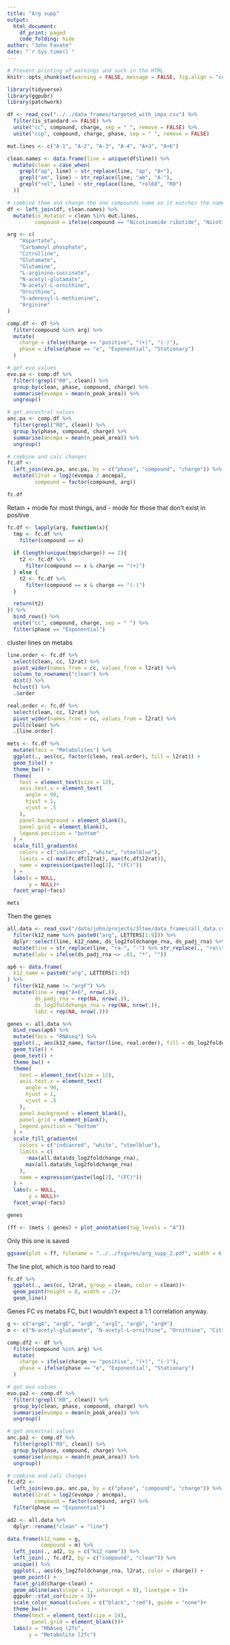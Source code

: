 ```yaml
---
title: "Arg supp"
output: 
  html_document:
    df_print: paged
    code_folding: hide
author: "John Favate"
date: "`r Sys.time()`"
---
```


<style type="text/css">
.main-container {
  max-width: 1500px;
  margin-left: auto;
  margin-right: auto;
}
</style>

```r
# Prevent printing of warnings and such in the HTML
knitr::opts_chunk$set(warning = FALSE, message = FALSE, fig.align = "center")
```

```r
library(tidyverse)
library(ggpubr)
library(patchwork)
```

```r
df <- read_csv("../../data_frames/targeted_with_imps.csv") %>% 
  filter(is_standard == FALSE) %>% 
  unite("cc", compound, charge, sep = " ", remove = FALSE) %>% 
  unite("ccp", compound, charge, phase, sep = " ", remove = FALSE)

mut.lines <- c("A-1", "A-2", "A-3", "A-4", "A+3", "A+6")

clean.names <- data.frame(line = unique(df$line)) %>%
  mutate(clean = case_when(
    grepl("ap", line) ~ str_replace(line, "ap", "A+"),
    grepl("am", line) ~ str_replace(line, "am", "A-"),
    grepl("rel", line) ~ str_replace(line, "rel60", "R0")
  ))

# combine them and change the one compounds name so it matches the name on fig1
df <- left_join(df, clean.names) %>% 
  mutate(is_mutator = clean %in% mut.lines,
         compound = ifelse(compound == "Nicotinamide ribotide", "Nicotinamide mononucleotide", compound))
```

```r
arg <- c(
    "Aspartate",
    "Carbamoyl phosphate",
    "Citrulline",
    "Glutamate",
    "Glutamine",
    "L-arginino-succinate",
    "N-acetyl-glutamate",
    "N-acetyl-L-ornithine",
    "Ornithine",
    "S-adenosyl-L-methionine",
    "Arginine"
)

comp.df <- df %>%
  filter(compound %in% arg) %>%
  mutate(
    charge = ifelse(charge == "positive", "(+)", "(-)"),
    phase = ifelse(phase == "e", "Exponential", "Stationary")
  )

# get evo values
evo.pa <- comp.df %>%
  filter(!grepl("R0", clean)) %>%
  group_by(clean, phase, compound, charge) %>%
  summarise(evompa = mean(n_peak_area)) %>%
  ungroup()

# get ancestral values
anc.pa <- comp.df %>%
  filter(grepl("R0", clean)) %>%
  group_by(phase, compound, charge) %>%
  summarise(ancmpa = mean(n_peak_area)) %>%
  ungroup()

# combine and calc changes
fc.df <-
  left_join(evo.pa, anc.pa, by = c("phase", "compound", "charge")) %>%
  mutate(l2rat = log2(evompa / ancmpa),
         compound = factor(compound, arg))

fc.df
```

Retain + mode for most things, and - mode for those that don't exist in positive
```r
fc.df <- lapply(arg, function(x){
  tmp <- fc.df %>% 
    filter(compound == x)
  
  if (length(unique(tmp$charge)) == 2){
    t2 <- fc.df %>%
      filter(compound == x & charge == "(+)")
  } else {
    t2 <- fc.df %>%
      filter(compound == x & charge == "(-)")
  }

  return(t2)
}) %>% 
  bind_rows() %>% 
  unite("cc", compound, charge, sep = " ") %>% 
  filter(phase == "Exponential")
```
cluster lines on metabs
```r
line.order <- fc.df %>% 
  select(clean, cc, l2rat) %>% 
  pivot_wider(names_from = cc, values_from = l2rat) %>% 
  column_to_rownames("clean") %>% 
  dist() %>% 
  hclust() %>% 
  .$order

real.order <- fc.df %>% 
  select(clean, cc, l2rat) %>% 
  pivot_wider(names_from = cc, values_from = l2rat) %>% 
  pull(clean) %>% 
  .[line.order]
```

```r
mets <- fc.df %>%
  mutate(facs = "Metabolites") %>% 
  ggplot(., aes(cc, factor(clean, real.order), fill = l2rat)) +
  geom_tile() +
  theme_bw() +
  theme(
    text = element_text(size = 12),
    axis.text.x = element_text(
      angle = 90,
      hjust = 1,
      vjust = .5
    ),
    panel.background = element_blank(),
    panel.grid = element_blank(),
    legend.position = "bottom"
  ) +
  scale_fill_gradientn(
    colors = c("indianred", "white", "steelblue"),
    limits = c(-max(fc.df$l2rat), max(fc.df$l2rat)),
    name = expression(paste(log[2], "(FC)"))
  ) +
  labs(x = NULL,
       y = NULL)+
  facet_wrap(~facs)

mets
```

Then the genes
```r
all.data <- read_csv("/data/john/projects/3ltee/data_frames/all_data.csv") %>% 
  filter(k12_name %in% paste0("arg", LETTERS[1:9])) %>% 
  dplyr::select(line, k12_name, ds_log2foldchange_rna, ds_padj_rna) %>% 
  mutate(line = str_replace(line, "ra-", "-") %>% str_replace(., "ra\\+", "\\+")) %>% 
  mutate(labz = ifelse(ds_padj_rna <= .01, "*", ""))

ap6 <- data.frame(
  k12_name = paste0("arg", LETTERS[1:9])
) %>% 
  filter(k12_name != "argF") %>% 
  mutate(line = rep("A+6", nrow(.)),
         ds_padj_rna = rep(NA, nrow(.)),
         ds_log2foldchange_rna = rep(NA, nrow(.)),
         labz = rep(NA, nrow(.)))

genes <- all.data %>%
  bind_rows(ap6) %>% 
  mutate(facs = "RNAseq") %>% 
  ggplot(., aes(k12_name, factor(line, real.order), fill = ds_log2foldchange_rna, label = labz)) +
  geom_tile() +
  geom_text() +
  theme_bw() +
  theme(
    text = element_text(size = 12),
    axis.text.x = element_text(
      angle = 90,
      hjust = 1,
      vjust = .5
    ),
    panel.background = element_blank(),
    panel.grid = element_blank(),
    legend.position = "bottom"
  ) +
  scale_fill_gradientn(
    colors = c("indianred", "white", "steelblue"),
    limits = c(
      -max(all.data$ds_log2foldchange_rna),
      max(all.data$ds_log2foldchange_rna)
    ),
    name = expression(paste(log[2], "(FC)"))
  ) +
  labs(x = NULL,
       y = NULL)+
  facet_wrap(~facs)

genes
```

```r
(ff <- (mets | genes) + plot_annotation(tag_levels = "A"))
```

Only this one is saved
```r
ggsave(plot = ff, filename = "../../figures/arg_supp_2.pdf", width = 6.21, height = 6.5)
```


The line plot, which is too hard to read
```r
fc.df %>% 
  ggplot(., aes(cc, l2rat, group = clean, color = clean))+
  geom_point(height = 0, width = .2)+
  geom_line()
```

Genes FC vs metabs FC, but I wouldn't expect a 1:1 correlation anyway. 
```r
g <- c("argA", "argD", "argE", "argI", "argG", "argH")
m <- c("N-acetyl-glutamate", "N-acetyl-L-ornithine", "Ornithine", "Citrulline", "L-arginino-succinate", "Arginine")
```

```r
comp.df2 <- df %>%
  filter(compound %in% arg) %>%
  mutate(
    charge = ifelse(charge == "positive", "(+)", "(-)"),
    phase = ifelse(phase == "e", "Exponential", "Stationary")
  )

# get evo values
evo.pa2 <- comp.df %>%
  filter(!grepl("R0", clean)) %>%
  group_by(clean, phase, compound, charge) %>%
  summarise(evompa = mean(n_peak_area)) %>%
  ungroup()

# get ancestral values
anc.pa2 <- comp.df %>%
  filter(grepl("R0", clean)) %>%
  group_by(phase, compound, charge) %>%
  summarise(ancmpa = mean(n_peak_area)) %>%
  ungroup()

# combine and calc changes
fc.df2 <-
  left_join(evo.pa, anc.pa, by = c("phase", "compound", "charge")) %>%
  mutate(l2rat = log2(evompa / ancmpa),
         compound = factor(compound, arg)) %>% 
  filter(phase == "Exponential")

ad2 <- all.data %>% 
  dplyr::rename("clean" = "line")
```


```r
data.frame(k12_name = g,
           compound = m) %>%
  left_join(., ad2, by = c("k12_name")) %>%
  left_join(., fc.df2, by = c("compound", "clean")) %>%
  unique() %>% 
  ggplot(., aes(ds_log2foldchange_rna, l2rat, color = charge)) +
  geom_point() +
  facet_grid(charge~clean) +
  geom_abline(aes(slope = 1, intercept = 0), linetype = 5)+
  ggpubr::stat_cor(size = 3)+
  scale_color_manual(values = c("black", "red"), guide = "none")+
  theme_bw()+
  theme(text = element_text(size = 14),
        panel.grid = element_blank())+
  labs(x = "RNAseq l2fc",
       y = "Metabolite l2fc")
```



